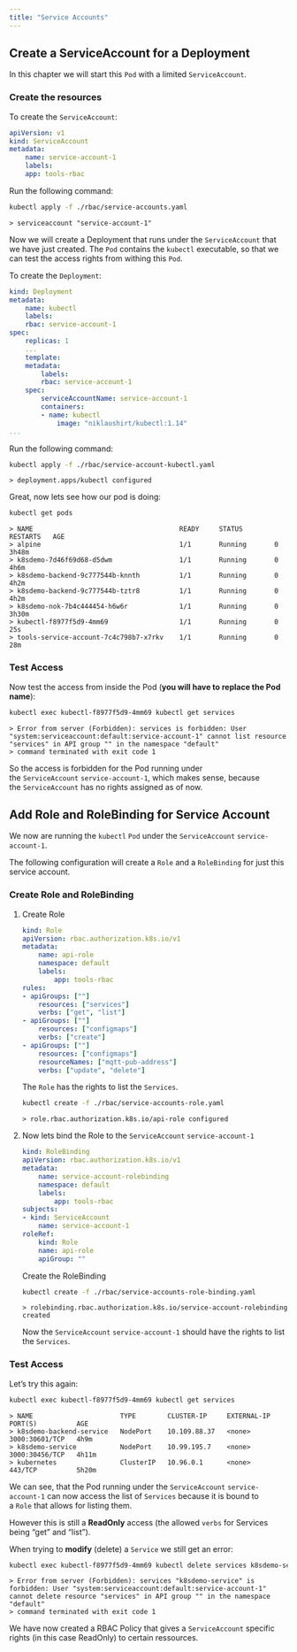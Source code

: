 ```yaml
---
title: "Service Accounts"
---
```



## Create a ServiceAccount for a Deployment

In this chapter we will start this `Pod` with a limited `ServiceAccount`.

### Create the resources

To create the `ServiceAccount`:

```yaml
apiVersion: v1
kind: ServiceAccount
metadata:
    name: service-account-1
    labels:
    app: tools-rbac
```    
    

Run the following command:

```bash
kubectl apply -f ./rbac/service-accounts.yaml
```    
    
```output
> serviceaccount "service-account-1" 
```

Now we will create a Deployment that runs under the `ServiceAccount` that we have just created. The `Pod` contains the `kubectl` executable, so that we can test the access rights from withing this `Pod`.

To create the `Deployment`:

```yaml
kind: Deployment
metadata:
    name: kubectl
    labels:
    rbac: service-account-1
spec:
    replicas: 1
    ...
    template:
    metadata:
        labels:
        rbac: service-account-1
    spec:
        serviceAccountName: service-account-1
        containers:
        - name: kubectl
            image: "niklaushirt/kubectl:1.14"
...
```    

Run the following command:

```bash
kubectl apply -f ./rbac/service-account-kubectl.yaml
```    

```output
> deployment.apps/kubectl configured 
```

Great, now lets see how our pod is doing:

```bash
kubectl get pods 
```    


```output
> NAME                                     READY     STATUS         RESTARTS   AGE
> alpine                                   1/1       Running       0          3h48m
> k8sdemo-7d46f69d68-d5dwm                 1/1       Running       0          4h6m
> k8sdemo-backend-9c777544b-knnth          1/1       Running       0          4h2m
> k8sdemo-backend-9c777544b-tztr8          1/1       Running       0          4h2m
> k8sdemo-nok-7b4c444454-h6w6r             1/1       Running       0          3h30m
> kubectl-f8977f5d9-4mm69                  1/1       Running       0          25s
> tools-service-account-7c4c798b7-x7rkv    1/1       Running       0          28m
```


### Test Access

Now test the access from inside the Pod (**you will have to replace the Pod name**):

```bash
kubectl exec kubectl-f8977f5d9-4mm69 kubectl get services
```    
    
```output
> Error from server (Forbidden): services is forbidden: User "system:serviceaccount:default:service-account-1" cannot list resource "services" in API group "" in the namespace "default"
> command terminated with exit code 1
```


So the access is forbidden for the Pod running under the `ServiceAccount` `service-account-1`, which makes sense, because the `ServiceAccount` has no rights assigned as of now.

## Add Role and RoleBinding for Service Account

We now are running the `kubectl` `Pod` under the `ServiceAccount` `service-account-1`.

The following configuration will create a `Role` and a `RoleBinding` for just this service account.

### Create Role and RoleBinding

1.  Create Role
    
    ```yaml
    kind: Role
    apiVersion: rbac.authorization.k8s.io/v1
    metadata:
        name: api-role
        namespace: default
        labels:
            app: tools-rbac
    rules:
    - apiGroups: [""]
        resources: ["services"]
        verbs: ["get", "list"]
    - apiGroups: [""]
        resources: ["configmaps"]
        verbs: ["create"]
    - apiGroups: [""]
        resources: ["configmaps"]
        resourceNames: ["mqtt-pub-address"]
        verbs: ["update", "delete"]
    ```        
    
    The `Role` has the rights to list the `Services`.
    
    ```bash
    kubectl create -f ./rbac/service-accounts-role.yaml
    ```    	
        
    ```output
    > role.rbac.authorization.k8s.io/api-role configured
    ```        
    
2.  Now lets bind the Role to the `ServiceAccount` `service-account-1`
    
    ```yaml
    kind: RoleBinding
    apiVersion: rbac.authorization.k8s.io/v1
    metadata:
        name: service-account-rolebinding
        namespace: default
        labels:
            app: tools-rbac
    subjects:
    - kind: ServiceAccount
        name: service-account-1
    roleRef:
        kind: Role
        name: api-role
        apiGroup: ""
    ```        	
        
    
    Create the RoleBinding
    
    ```bash
    kubectl create -f ./rbac/service-accounts-role-binding.yaml
    ```        	
        
    ```output
    > rolebinding.rbac.authorization.k8s.io/service-account-rolebinding created
    ```        
    
    Now the `ServiceAccount` `service-account-1` should have the rights to list the `Services`.
    

### Test Access

Let’s try this again:

```bash
kubectl exec kubectl-f8977f5d9-4mm69 kubectl get services
```    


```output
> NAME                      TYPE        CLUSTER-IP     EXTERNAL-IP   PORT(S)          AGE
> k8sdemo-backend-service   NodePort    10.109.88.37   <none>        3000:30601/TCP   4h9m
> k8sdemo-service           NodePort    10.99.195.7    <none>        3000:30456/TCP   4h11m
> kubernetes                ClusterIP   10.96.0.1      <none>        443/TCP          5h20m
```


We can see, that the Pod running under the `ServiceAccount` `service-account-1` can now access the list of `Services` because it is bound to a `Role` that allows for listing them.

However this is still a **ReadOnly** access (the allowed `verbs` for Services being “get” and “list”).

When trying to **modify** (delete) a `Service` we still get an error:

```bash
kubectl exec kubectl-f8977f5d9-4mm69 kubectl delete services k8sdemo-service
```    


```output
> Error from server (Forbidden): services "k8sdemo-service" is forbidden: User "system:serviceaccount:default:service-account-1" cannot delete resource "services" in API group "" in the namespace "default"
> command terminated with exit code 1
```    

We have now created a RBAC Policy that gives a `ServiceAccount` specific rights (in this case ReadOnly) to certain ressources.

